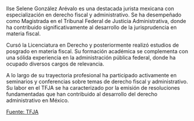 Ilse Selene González Arévalo es una destacada jurista mexicana con especialización en derecho fiscal y administrativo. Se ha desempeñado como Magistrada en el Tribunal Federal de Justicia Administrativa, donde ha contribuido significativamente al desarrollo de la jurisprudencia en materia fiscal.

Cursó la Licenciatura en Derecho y posteriormente realizó estudios de posgrado en materia fiscal. Su formación académica se complementa con una sólida experiencia en la administración pública federal, donde ha ocupado diversos cargos de relevancia.

A lo largo de su trayectoria profesional ha participado activamente en seminarios y conferencias sobre temas de derecho fiscal y administrativo. Su labor en el TFJA se ha caracterizado por la emisión de resoluciones fundamentadas que han contribuido al desarrollo del derecho administrativo en México.

[Fuente: TFJA][tfja]

[tfja]: https://www.tfja.gob.mx
